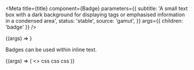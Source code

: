 
<Meta
  title={title}
  component={Badge}
  parameters={{
    subtitle:
      'A small text box with a dark background for displaying tags or emphasised information in a condensed area',
    status: 'stable',
    source: 'gamut',
  }}
  args={{ children: 'badge' }}
/>

<Canvas>
  <Story name="Badge">{(args) => <Badge {...args} />}</Story>
</Canvas>

<Props story="Badge" />

Badges can be used within inline text.

<Canvas>
  <Story name="Inline Badge">
    {(args) => (
      <>
        <Badge>css</Badge>
        <Badge>css</Badge>
        <Badge>css</Badge>
      </>
    )}
  </Story>
</Canvas>
